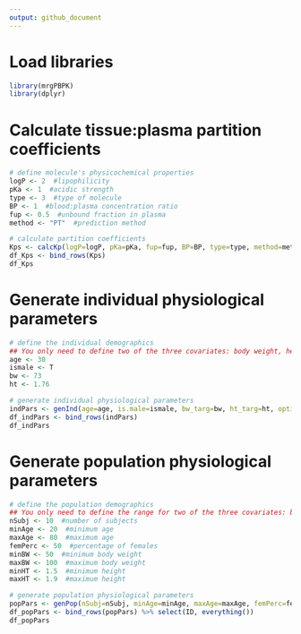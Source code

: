 ```yaml
---
output: github_document
---
```


# Load libraries

```r
library(mrgPBPK)
library(dplyr)
```

# Calculate tissue:plasma partition coefficients

```r
# define molecule's physicochemical properties
logP <- 2  #lipophilicity
pKa <- 1  #acidic strength
type <- 3  #type of molecule
BP <- 1  #blood:plasma concentration ratio
fup <- 0.5  #unbound fraction in plasma
method <- "PT"  #prediction method

# calculate partition coefficients
Kps <- calcKp(logP=logP, pKa=pKa, fup=fup, BP=BP, type=type, method=method)
df_Kps <- bind_rows(Kps)
df_Kps
```

# Generate individual physiological parameters

```r
# define the individual demographics
## You only need to define two of the three covariates: body weight, height, and BMI
age <- 30
ismale <- T
bw <- 73
ht <- 1.76

# generate individual physiological parameters
indPars <- genInd(age=age, is.male=ismale, bw_targ=bw, ht_targ=ht, optimize = TRUE)
df_indPars <- bind_rows(indPars)
df_indPars
```

# Generate population physiological parameters

```r
# define the population demographics
## You only need to define the range for two of the three covariates: body weight, height, and BMI
nSubj <- 10  #number of subjects
minAge <- 20  #minimum age
maxAge <- 80  #maximum age
femPerc <- 50  #percentage of females
minBW <- 50  #minimum body weight
maxBW <- 100  #maximum body weight
minHT <- 1.5  #minimum height
maxHT <- 1.9  #maximum height

# generate population physiological parameters
popPars <- genPop(nSubj=nSubj, minAge=minAge, maxAge=maxAge, femPerc=femPerc, minBW=minBW, maxBW=maxBW, minHT=minHT, maxHT=maxHT, optimize = FALSE)
df_popPars <- bind_rows(popPars) %>% select(ID, everything())
df_popPars
```

